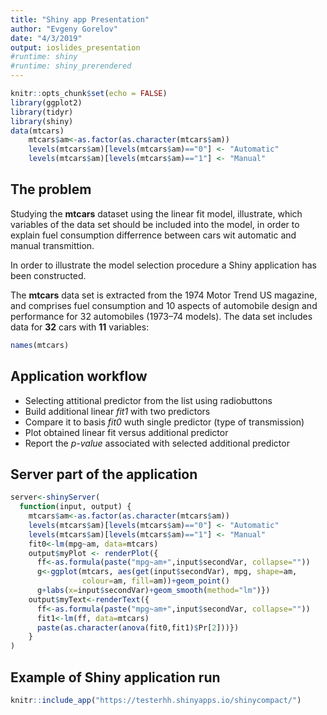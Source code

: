 ```yaml
---
title: "Shiny app Presentation"
author: "Evgeny Gorelov"
date: "4/3/2019"
output: ioslides_presentation
#runtime: shiny
#runtime: shiny_prerendered
---
```


```r
knitr::opts_chunk$set(echo = FALSE)
library(ggplot2)
library(tidyr)
library(shiny)
data(mtcars)
    mtcars$am<-as.factor(as.character(mtcars$am))
    levels(mtcars$am)[levels(mtcars$am)=="0"] <- "Automatic"
    levels(mtcars$am)[levels(mtcars$am)=="1"] <- "Manual"
```

## The problem

Studying the **mtcars** dataset using the linear fit model,
illustrate, which variables of the data set should be included into the model,
in order to explain fuel consumption differrence between cars wit automatic and manual transmittion.

In order to illustrate the model selection procedure a Shiny application has been constructed.

The **mtcars** data set is extracted from the 1974 Motor Trend US magazine, and comprises fuel consumption and 10 aspects of automobile design and performance for 32 automobiles (1973–74 models).
The data set includes data for **32** cars with **11** variables:

```r
names(mtcars)
```

## Application workflow
- Selecting attitional predictor from the list using radiobuttons
- Build additional linear *fit1* with two predictors
- Compare it to basis *fit0* wuth single predictor (type of transmission) 
- Plot obtained linear fit versus additional predictor 
- Report the *p-value* associated with selected additional predictor

## Server part of the application
```r
server<-shinyServer(  
  function(input, output) { 
    mtcars$am<-as.factor(as.character(mtcars$am))
    levels(mtcars$am)[levels(mtcars$am)=="0"] <- "Automatic"
    levels(mtcars$am)[levels(mtcars$am)=="1"] <- "Manual"
    fit0<-lm(mpg~am, data=mtcars)
    output$myPlot <- renderPlot({
      ff<-as.formula(paste("mpg~am+",input$secondVar, collapse=""))
      g<-ggplot(mtcars, aes(get(input$secondVar), mpg, shape=am, 
                colour=am, fill=am))+geom_point()
      g+labs(x=input$secondVar)+geom_smooth(method="lm")})
    output$myText<-renderText({
      ff<-as.formula(paste("mpg~am+",input$secondVar, collapse=""))
      fit1<-lm(ff, data=mtcars)
      paste(as.character(anova(fit0,fit1)$Pr[2]))})
    }
)
```
## Example of Shiny application run
```r
knitr::include_app("https://testerhh.shinyapps.io/shinycompact/")
```
